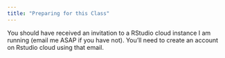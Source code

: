 ```yaml
---
title: "Preparing for this Class"
---
```


You should have received an invitation to a RStudio cloud instance I am running (email me ASAP if you have not). You'll need to create an account on Rstudio cloud using that email. 

